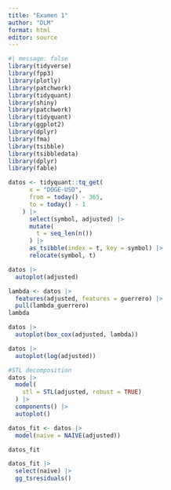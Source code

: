 ```yaml
---
title: "Examen 1"
author: "DLM"
format: html
editor: source
---
```


```r
#| message: false
library(tidyverse)
library(fpp3)
library(plotly)
library(patchwork)
library(tidyquant)
library(shiny)
library(patchwork)
library(tidyquant)
library(ggplot2)
library(dplyr)
library(fma)
library(tsibble)
library(tsibbledata)
library(dplyr)
library(fable)
```

```r
datos <- tidyquant::tq_get(
      x = "DOGE-USD",
      from = today() - 365,
      to = today() - 1
    ) |>
      select(symbol, adjusted) |>
      mutate(
        t = seq_len(n())
      ) |>
      as_tsibble(index = t, key = symbol) |>
      relocate(symbol, t)

datos |> 
  autoplot(adjusted)
```

```r
lambda <- datos |> 
  features(adjusted, features = guerrero) |> 
  pull(lambda_guerrero)
lambda

datos |> 
  autoplot(box_cox(adjusted, lambda))

datos |> 
  autoplot(log(adjusted))
```

```r
#STL decomposition
datos |> 
  model(
    stl = STL(adjusted, robust = TRUE)
  ) |> 
  components() |> 
  autoplot()
```

```r
datos_fit <- datos |> 
  model(naive = NAIVE(adjusted))

datos_fit

datos_fit |> 
  select(naive) |> 
  gg_tsresiduals()

```




